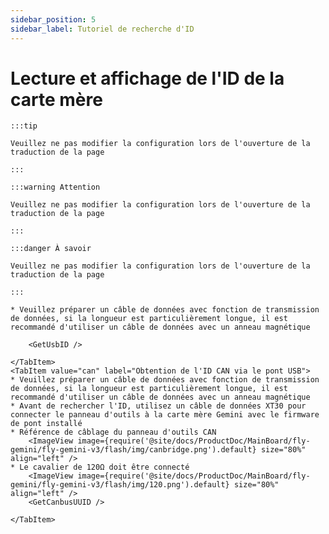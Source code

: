 ```yaml
---
sidebar_position: 5
sidebar_label: Tutoriel de recherche d'ID
---
```










# Lecture et affichage de l'ID de la carte mère

    :::tip

    Veuillez ne pas modifier la configuration lors de l'ouverture de la traduction de la page

    :::

    :::warning Attention

    Veuillez ne pas modifier la configuration lors de l'ouverture de la traduction de la page

    :::

    :::danger À savoir

    Veuillez ne pas modifier la configuration lors de l'ouverture de la traduction de la page

    :::

<Tabs>
    <TabItem value="usb" label="Obtention de l'ID USB" default>
        
    * Veuillez préparer un câble de données avec fonction de transmission de données, si la longueur est particulièrement longue, il est recommandé d'utiliser un câble de données avec un anneau magnétique
    
        <GetUsbID />
        
    </TabItem>
    <TabItem value="can" label="Obtention de l'ID CAN via le pont USB">
    * Veuillez préparer un câble de données avec fonction de transmission de données, si la longueur est particulièrement longue, il est recommandé d'utiliser un câble de données avec un anneau magnétique
    * Avant de rechercher l'ID, utilisez un câble de données XT30 pour connecter le panneau d'outils à la carte mère Gemini avec le firmware de pont installé
    * Référence de câblage du panneau d'outils CAN
        <ImageView image={require('@site/docs/ProductDoc/MainBoard/fly-gemini/fly-gemini-v3/flash/img/canbridge.png').default} size="80%" align="left" /> 
    * Le cavalier de 120Ω doit être connecté
        <ImageView image={require('@site/docs/ProductDoc/MainBoard/fly-gemini/fly-gemini-v3/flash/img/120.png').default} size="80%" align="left" /> 
        <GetCanbusUUID />

    </TabItem>
</Tabs>